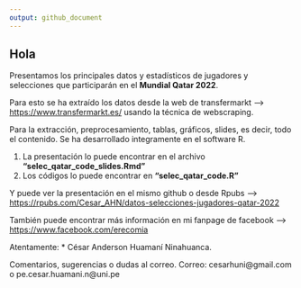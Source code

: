 ```yaml
---
output: github_document
---
```


## Hola

Presentamos los principales datos y estadísticos de jugadores y selecciones que participarán en el **Mundial Qatar 2022**.

Para esto se ha extraído los datos desde la web de transfermarkt --> <https://www.transfermarkt.es/> usando la técnica de webscraping. 

Para la extracción, preprocesamiento, tablas, gráficos, slides, es decir, todo el contenido. Se ha desarrollado integramente en el software R. 

1. La presentación lo puede encontrar en el archivo **"selec_qatar_code_slides.Rmd"**
2. Los códigos lo puede encontrar en **"selec_qatar_code.R"**

Y puede ver la presentación en el mismo github o desde Rpubs ---> <https://rpubs.com/Cesar_AHN/datos-selecciones-jugadores-qatar-2022>

También puede encontrar más información en mi fanpage de facebook ---> <https://www.facebook.com/erecomia>

Atentamente: 
* César Anderson Huamaní Ninahuanca. 

Comentarios, sugerencias o dudas al correo.
Correo: cesarhuni@gmail.com o pe.cesar.huamani.n@uni.pe
